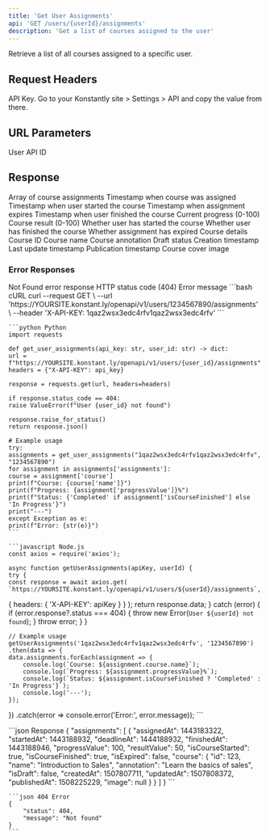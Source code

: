 ```yaml
---
title: 'Get User Assignments'
api: 'GET /users/{userId}/assignments'
description: 'Get a list of courses assigned to the user'
---
```


Retrieve a list of all courses assigned to a specific user.

## Request Headers

<ParamField header="X-API-KEY" type="string" required>
    API Key. Go to your Konstantly site > Settings > API and copy the value from there.
</ParamField>

## URL Parameters

<ParamField path="userId" type="string" required>
    User API ID
</ParamField>

## Response

<ResponseField name="assignments" type="array" required>
    Array of course assignments
    <Expandable title="Assignment properties">
        <ResponseField name="assignedAt" type="integer" required>Timestamp when course was assigned</ResponseField>
        <ResponseField name="startedAt" type="integer" required>Timestamp when user started the course</ResponseField>
        <ResponseField name="deadlineAt" type="integer" required>Timestamp when assignment expires</ResponseField>
        <ResponseField name="finishedAt" type="integer" required>Timestamp when user finished the course</ResponseField>
        <ResponseField name="progressValue" type="integer" required>Current progress (0-100)</ResponseField>
        <ResponseField name="resultValue" type="integer" required>Course result (0-100)</ResponseField>
        <ResponseField name="isCourseStarted" type="boolean" required>Whether user has started the course</ResponseField>
        <ResponseField name="isCourseFinished" type="boolean" required>Whether user has finished the course</ResponseField>
        <ResponseField name="isExpired" type="boolean" required>Whether assignment has expired</ResponseField>
        <ResponseField name="course" type="object" required>
            Course details
            <Expandable title="Course properties">
                <ResponseField name="id" type="integer" required>Course ID</ResponseField>
                <ResponseField name="name" type="string" required>Course name</ResponseField>
                <ResponseField name="annotation" type="string" required>Course annotation</ResponseField>
                <ResponseField name="isDraft" type="boolean" required>Draft status</ResponseField>
                <ResponseField name="createdAt" type="integer" required>Creation timestamp</ResponseField>
                <ResponseField name="updatedAt" type="integer" required>Last update timestamp</ResponseField>
                <ResponseField name="publishedAt" type="integer" required>Publication timestamp</ResponseField>
                <ResponseField name="image" type="object">Course cover image</ResponseField>
            </Expandable>
        </ResponseField>
    </Expandable>
</ResponseField>

### Error Responses

<ResponseField name="404" type="object">
    Not Found error response
    <Expandable title="Error object properties">
        <ResponseField name="status" type="integer" required>HTTP status code (404)</ResponseField>
        <ResponseField name="message" type="string" required>Error message</ResponseField>
    </Expandable>
</ResponseField>

<RequestExample>
    ```bash cURL
    curl --request GET \
    --url 'https://YOURSITE.konstant.ly/openapi/v1/users/1234567890/assignments' \
    --header 'X-API-KEY: 1qaz2wsx3edc4rfv1qaz2wsx3edc4rfv'
    ```

    ```python Python
    import requests

    def get_user_assignments(api_key: str, user_id: str) -> dict:
    url = f"https://YOURSITE.konstant.ly/openapi/v1/users/{user_id}/assignments"
    headers = {"X-API-KEY": api_key}

    response = requests.get(url, headers=headers)

    if response.status_code == 404:
    raise ValueError(f"User {user_id} not found")

    response.raise_for_status()
    return response.json()

    # Example usage
    try:
    assignments = get_user_assignments("1qaz2wsx3edc4rfv1qaz2wsx3edc4rfv", "1234567890")
    for assignment in assignments['assignments']:
    course = assignment['course']
    print(f"Course: {course['name']}")
    print(f"Progress: {assignment['progressValue']}%")
    print(f"Status: {'Completed' if assignment['isCourseFinished'] else 'In Progress'}")
    print("---")
    except Exception as e:
    print(f"Error: {str(e)}")
    ```

    ```javascript Node.js
    const axios = require('axios');

    async function getUserAssignments(apiKey, userId) {
    try {
    const response = await axios.get(
    `https://YOURSITE.konstant.ly/openapi/v1/users/${userId}/assignments`,
{
    headers: {
    'X-API-KEY': apiKey
}
}
    );
    return response.data;
} catch (error) {
    if (error.response?.status === 404) {
    throw new Error(`User ${userId} not found`);
}
    throw error;
}
}

    // Example usage
    getUserAssignments('1qaz2wsx3edc4rfv1qaz2wsx3edc4rfv', '1234567890')
    .then(data => {
    data.assignments.forEach(assignment => {
        console.log(`Course: ${assignment.course.name}`);
        console.log(`Progress: ${assignment.progressValue}%`);
        console.log(`Status: ${assignment.isCourseFinished ? 'Completed' : 'In Progress'}`);
        console.log('---');
    });
})
    .catch(error => console.error('Error:', error.message));
    ```
</RequestExample>

<ResponseExample>
    ```json Response
    {
        "assignments": [
    {
        "assignedAt": 1443183322,
        "startedAt": 1443188932,
        "deadlineAt": 1444188932,
        "finishedAt": 1443188946,
        "progressValue": 100,
        "resultValue": 50,
        "isCourseStarted": true,
        "isCourseFinished": true,
        "isExpired": false,
        "course": {
        "id": 123,
        "name": "Introduction to Sales",
        "annotation": "Learn the basics of sales",
        "isDraft": false,
        "createdAt": 1507807711,
        "updatedAt": 1507808372,
        "publishedAt": 1508225229,
        "image": null
    }
    }
        ]
    }
    ```

    ```json 404 Error
    {
        "status": 404,
        "message": "Not found"
    }
    ```
</ResponseExample>